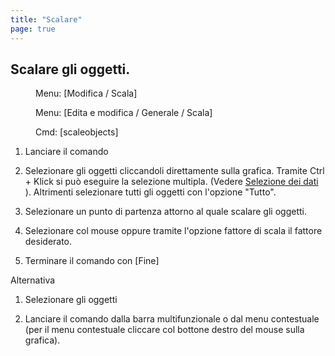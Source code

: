 ```yaml
---
title: "Scalare"
page: true
---
```

## Scalare gli oggetti.
<GeoMapper> <Menu> Menu: [Modifica / Scala] </Menu> </GeoMapper>
<GeoDesigner> <Menu> Menu: [Edita e modifica / Generale / Scala] </Menu> 
 <Menu> Cmd: [scaleobjects] </Menu> </GeoDesigner>


1.  Lanciare il comando

2.  Selezionare gli oggetti cliccandoli direttamente sulla grafica. Tramite <Border>Ctrl + Klick</Border>  si pu&#242; eseguire la selezione multipla. (Vedere 
[Selezione dei dati](../grafik/selektionvondaten)
). Altrimenti selezionare tutti gli oggetti con l&#39;opzione &quot;Tutto&quot;.

3.  Selezionare un punto di partenza attorno al quale scalare gli oggetti.

4.  Selezionare col mouse oppure tramite l&#39;opzione fattore di scala il fattore desiderato.

5.  Terminare il comando con 
[Fine]




Alternativa


1.  Selezionare gli oggetti

2.  Lanciare il comando dalla barra multifunzionale o dal menu contestuale (per il menu contestuale cliccare col bottone destro del mouse sulla grafica).



